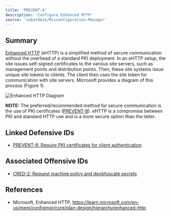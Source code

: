 ```yaml
---
title: 'PREVENT-4'
description: 'Configure Enhanced HTTP'
source: 'subat0mik/Misconfiguration-Manager'
---
```


## Summary
[Enhanced HTTP](https://learn.microsoft.com/en-us/mem/configmgr/core/plan-design/hierarchy/enhanced-http) (eHTTP) is a simplified method of secure communication without the overhead of a standard PKI deployment. In an eHTTP setup, the site issues self-signed certificates to the various site servers, such as management points and distribution points. Then, these site systems issue unique site tokens to clients. The client then uses the site token for communication with site servers. Microsoft provides a diagram of this process (Figure 1).

<Frame caption="Figure 1 - Enhanced HTTP Diagram">
  <img src="./prevent-4_ehttp-diagram.png" alt="Enhanced HTTP Diagram" />
</Frame>

**NOTE:** The preferred/recommended method for secure communication is the use of PKI certificates ([PREVENT-8](../PREVENT-8/prevent-8_description)). eHTTP is a compromise between PKI and standard HTTP use and is a more secure option than the latter.

## Linked Defensive IDs
- [PREVENT-8: Require PKI certificates for client authentication](../PREVENT-8/prevent-8_description)

## Associated Offensive IDs
- [CRED-2: Request machine policy and deobfuscate secrets](../../../attack-techniques/CRED/CRED-2/cred-2_description)

## References
- Microsoft, Enhanced HTTP, https://learn.microsoft.com/en-us/mem/configmgr/core/plan-design/hierarchy/enhanced-http